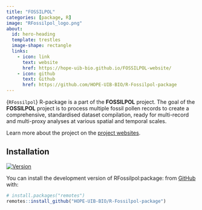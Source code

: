 ```yaml
---
title: "FOSSILPOL"
categories: [package, R]
image: "RFossilpol_logo.png"
about:
  id: hero-heading
  template: trestles
  image-shape: rectangle
  links:
    - icon: link
      text: website
      href: https://hope-uib-bio.github.io/FOSSILPOL-website/
    - icon: github
      text: Github
      href: https://github.com/HOPE-UIB-BIO/R-Fossilpol-package
---
```


::: {#hero-heading}
{`RFossilpol`} R-package is a part of the **FOSSILPOL** project. The goal of the **FOSSILPOL** project is to process multiple fossil pollen records to create a comprehensive, standardised dataset compilation, ready for multi-record and multi-proxy analyses at various spatial and temporal scales.

Learn more about the project on the [project websites](https://hope-uib-bio.github.io/FOSSILPOL-website/).

## Installation

<!-- badges: start -->
[![Version](https://img.shields.io/github/v/release/HOPE-UIB-BIO/R-Fossilpol-package?label=Version&logo=github)](https://github.com/HOPE-UIB-BIO/R-Fossilpol-package/releases)
<!-- badges: end -->

You can install the development version of RFossilpol:package: from [GitHub](https://github.com/) with:

``` r
# install.packages("remotes")
remotes::install_github("HOPE-UIB-BIO/R-Fossilpol-package")
```

:::